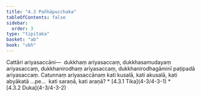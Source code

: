 ```yaml
---
title: "4.3 Pañhāpucchaka"
tableOfContents: false
sidebar:
  order: 3
type: "tipitaka"
basket: "ab"
book: "vbh"
---
```



<DynamicBreadcrumb />

<Division number="215" book="vbh">

<Paragraph number="820" book="vbh">
Cattāri ariyasaccāni—  dukkhaṃ ariyasaccaṃ, dukkhasamudayaṃ ariyasaccaṃ, dukkhanirodhaṃ ariyasaccaṃ, dukkhanirodhagāminī paṭipadā ariyasaccaṃ.


</Paragraph>

</Division>
<Division number="216" book="vbh">

<Paragraph number="821" book="vbh">
Catunnaṃ ariyasaccānaṃ kati kusalā, kati akusalā, kati abyākatā …pe…  kati saraṇā, kati araṇā?

</Paragraph>
</Division>

<TableOfContents book="vbh" section="4.3">
* [4.3.1 Tika](4-3/4-3-1)
* [4.3.2 Duka](4-3/4-3-2)
</TableOfContents>